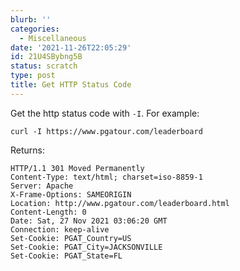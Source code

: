```yaml
---
blurb: ''
categories:
  - Miscellaneous
date: '2021-11-26T22:05:29'
id: 21U4SBybng5B
status: scratch
type: post
title: Get HTTP Status Code
---
```


Get the http status code with `-I`. For example:

```
curl -I https://www.pgatour.com/leaderboard
```

Returns:

```
HTTP/1.1 301 Moved Permanently
Content-Type: text/html; charset=iso-8859-1
Server: Apache
X-Frame-Options: SAMEORIGIN
Location: http://www.pgatour.com/leaderboard.html
Content-Length: 0
Date: Sat, 27 Nov 2021 03:06:20 GMT
Connection: keep-alive
Set-Cookie: PGAT_Country=US
Set-Cookie: PGAT_City=JACKSONVILLE
Set-Cookie: PGAT_State=FL
```

